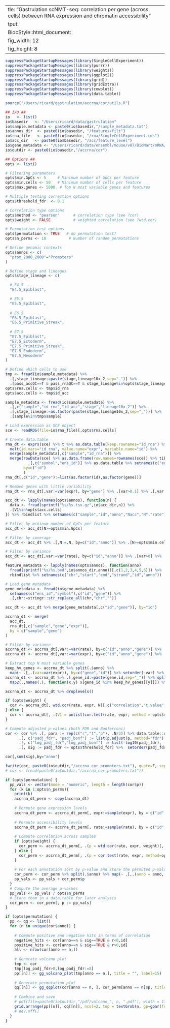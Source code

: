   ---
title: "Gastrulation scNMT-seq: correlation per gene (across cells) between RNA expression and chromatin accessibility"
output: 
  BiocStyle::html_document: 
    fig_width: 12
    fig_height: 8
---

```r
suppressPackageStartupMessages(library(SingleCellExperiment))
suppressPackageStartupMessages(library(purrr))
suppressPackageStartupMessages(library(weights))
suppressPackageStartupMessages(library(ggplot2))
suppressPackageStartupMessages(library(grid))
suppressPackageStartupMessages(library(gridExtra))
suppressPackageStartupMessages(library(cowplot))
suppressPackageStartupMessages(library(data.table))
```

<!-- Define functions -->
```r
source("/Users/ricard/gastrulation/accrna/cor/utils.R")
```

<!-- Define I/O and options -->
```r

## I/O ##
io   <- list()
io$basedir   <- "/Users/ricard/data/gastrulation"
io$sample.metadata <- paste0(io$basedir,"/sample_metadata.txt")
io$annos_dir  <- paste0(io$basedir, "/features/filt")
io$rna_file   <- paste0(io$basedir, "/rna/SingleCellExperiment.rds")
io$acc_dir   <- paste0(io$basedir, "/acc/feature_level")
io$gene_metadata <- "/Users/ricard/data/ensembl/mouse/v87/BioMart/mRNA/Mmusculus_genes_BioMart.87.txt"
io$outdir <- paste0(io$basedir,"/accrna/cor")

## Options ##
opts <- list()

# Filtering parameters
opts$min.GpCs <- 5     # Minimum number of GpCs per feature
opts$min.cells <- 50   # Minimum number of cells per feature
opts$max.genes <- 5000  # Top N most variable genes and features

# Multiple testing correction options
opts$threshold_fdr  <- 0.1

# Correlation type options
opts$method <- "pearson"      # correlation type (see ?cor)
opts$weight <- FALSE          # weighted correlation (see ?wtd.cor) 

# Permutation test options
opts$permutation <- TRUE   # do permutation test?
opts$n_perms <- 10          # Number of random permutations

# Define genomic contexts
opts$annos <- c(
  "prom_2000_2000"="Promoters"
)

# Define stage and lineages
opts$stage_lineage <- c(

  # E4.5
  "E4.5_Epiblast",

  # E5.5
  "E5.5_Epiblast",
  
  # E6.5
  "E6.5_Epiblast",
  "E6.5_Primitive_Streak",
  
  # E7.5
  "E7.5_Epiblast",
  "E7.5_Ectoderm",
  "E7.5_Primitive_Streak",
  "E7.5_Endoderm",
  "E7.5_Mesoderm"
)

# Define which cells to use
tmp <- fread(io$sample.metadata) %>% 
  .[,stage_lineage:=paste(stage,lineage10x_2,sep="_")] %>%
  .[pass_accQC==T & pass_rnaQC==T & stage_lineage%in%opts$stage_lineage] 
opts$rna.cells <- tmp$id_rna
opts$acc.cells <- tmp$id_acc
```

<!-- Load sample metadata -->
```r
sample_metadata <- fread(io$sample.metadata) %>% 
  .[,c("sample","id_rna","id_acc","stage","lineage10x_2")] %>%
  .[,stage_lineage:=as.factor(paste(stage,lineage10x_2,sep="_"))] %>%
  .[sample%in%tmp$sample]
```

<!-- Load RNA data -->
```r
# Load expression as SCE object
sce <- readRDS(file=io$rna_file)[,opts$rna.cells]

# Create data.table
rna_dt <- exprs(sce) %>% t %>% as.data.table(keep.rownames="id_rna") %>% 
  melt(id.vars="id_rna", value.name="expr", variable.name="id") %>%
  merge(sample_metadata[,c("sample","id_rna")]) %>%
  merge(rowData(sce) %>% as.data.frame(row.names=rownames(sce)) %>% tibble::rownames_to_column("ens_id") %>%
          .[,c("symbol","ens_id")] %>% as.data.table %>% setnames(c("ens_id","symbol"),c("id","gene")),
        by=c("id")
        )
rna_dt[,c("id","gene"):=list(as.factor(id),as.factor(gene))]
```

<!-- Filter RNA data -->
```r
# Remove genes with little variability
rna_dt <- rna_dt[,var:=var(expr), by="gene"] %>% .[var>0.1] %>% .[,var:=NULL]
```

<!-- Load accessibility data -->
```r
acc_dt <- lapply(names(opts$annos), function(n) {
  data <- fread(sprintf("%s/%s.tsv.gz",io$acc_dir,n)) %>%
  .[V1%in%opts$acc.cells]
}) %>% rbindlist %>% setnames(c("sample","id","anno","Nacc","N","rate"))
```

<!-- Filter accessibility data -->
```r
# Filter by mininum number of GpCs per feature
acc_dt <- acc_dt[N>=opts$min.GpCs]

# Filter by coverage
acc_dt <- acc_dt %>% .[,N:=.N, by=c("id","anno")] %>% .[N>=opts$min.cells] %>% .[,N:=NULL]

# Filter by variance
acc_dt <- acc_dt[,var:=var(rate), by=c("id","anno")] %>% .[var>0] %>% .[,var:=NULL]
```

<!-- Load genomic contexts -->
```r
feature_metadata <- lapply(names(opts$annos), function(anno) 
  fread(sprintf("%s/%s.bed",io$annos_dir,anno))[,c(1,2,3,4,5,6)]) %>%
  rbindlist %>% setnames(c("chr","start","end","strand","id","anno"))

# Load gene metadata 
gene_metadata <- fread(io$gene_metadata) %>% 
  setnames(c("ens_id","symbol"),c("id","gene")) %>% 
  .[,chr:=stringr::str_replace_all(chr,"chr","")]
```

<!-- Merge chromatin accessibility and RNA expression data -->
```r
acc_dt <- acc_dt %>% merge(gene_metadata[,c("id","gene")], by="id")

accrna_dt <- merge(
  acc_dt, 
  rna_dt[,c("sample","gene","expr")], 
  by = c("sample","gene")
)
```

<!-- Filter data -->
```r
# Filter by variance
accrna_dt <- accrna_dt[,var:=var(rate), by=c("id","anno","gene")] %>% .[var>0] %>% .[,var:=NULL]
accrna_dt <- accrna_dt[,var:=var(expr), by=c("id","anno","gene")] %>% .[var>0] %>% .[,var:=NULL]

# Extract top N most variable genes
keep_hv_genes <- accrna_dt %>% split(.$anno) %>% 
  map(~ .[,.(var=var(expr)), by=c("gene","id")] %>% setorder(-var) %>% head(n=opts$max.genes) %>% .[,gene_id:=paste(gene,id,sep="_")] %>% .$gene_id %>% as.character())
accrna_dt <- accrna_dt %>% .[,gene_id:=paste(gene,id,sep="_")] %>% split(.$anno) %>%
  map2(.,names(.), function(x,y) x[gene_id %in% keep_hv_genes[[y]]]) %>% rbindlist %>% .[,gene_id:=NULL]

accrna_dt <- accrna_dt %>% droplevels()
```

<!-- Compute correlations and do multiple testing correction -->

```r
if (opts$weight) {
  cor <- accrna_dt[, wtd.cor(rate, expr, N)[,c("correlation","t.value","p.value")], by = c("id","gene","anno")]
} else {
  cor <- accrna_dt[, .(V1 = unlist(cor.test(rate, expr, method = opts$method)[c("estimate", "statistic", "p.value")])), by = c("id","gene","anno")]
}

# Compute adjusted p-values (both FDR and Bonferroni)
cor <- cor %>% .[, para := rep(c("r","t","p"), .N/3)] %>% data.table::dcast(id+gene+anno ~ para, value.var = "V1") %>%
      .[, c("padj_fdr", "padj_bonf") := list(p.adjust(p, method="fdr"), p.adjust(p, method="bonferroni")), by = "anno"] %>%
      .[, c("log_padj_fdr","log_padj_bonf") := list(-log10(padj_fdr), -log10(padj_bonf))] %>%
      .[, sig := padj_fdr <= opts$threshold_fdr] %>%  setorder(padj_fdr)
```

```r
cor[,sum(sig),by="anno"]
```

<!-- Save results -->
```r
fwrite(cor, paste0(io$outdir,"/accrna_cor_promoters.txt"), quote=F, sep="\t")
# cor <- fread(paste0(io$outdir,"/accrna_cor_promoters.txt"))
```

<!-- Run permutation test for the correlation across samples -->
```r
if (opts$permutation) {
  pp_vals <- vector(mode = "numeric", length = length(cor$p))
  for (k in 1:opts$n_perms){
    print(k)
    accrna_dt_perm <- copy(accrna_dt)
    
    # Permute gene expression levels
    accrna_dt_perm <- accrna_dt_perm[, expr:=sample(expr), by = c("id","gene","anno")]
    
    # Permute accessibility levels
    accrna_dt_perm <- accrna_dt_perm[, rate:=sample(rate), by = c("id","gene","anno")]
    
    # Compute correlation across samples
    if (opts$weight) {
      cor_perm <- accrna_dt_perm[, .(p = wtd.cor(rate, expr, weight)[, c("p.value")]), by = c("id", "gene", "anno")]
    } else {
      cor_perm <- accrna_dt_perm[, .(p = cor.test(rate, expr, method=opts$method)[["p.value"]]), by = c("id","gene","anno")]
    }
    
    # For each annotation sort by p-value and store the permuted p-values
    cor_perm <- cor_perm %>% split(.$anno) %>% map(~ .[,.(anno = anno, p = sort(p))]) %>% rbindlist
    pp_vals <- pp_vals + cor_perm$p
  }
  # Compute the average p-values
  pp_vals <- pp_vals / opts$n_perms
  # Store them in a data.table for later analysis
  cor_perm <- cor_perm[, p := pp_vals]
}
```

<!-- Volcano plot of p-values against Pearson's r and QQ-plot of p-values -->
```r
if (opts$permutation) {
  pp <- qq <- list()
  for (n in unique(cor$anno)) {
    
    # Compute positive and negative hits in terms of correlation
    negative_hits <- cor[anno==n & sig==TRUE & r<0,id]
    positive_hits <- cor[anno==n & sig==TRUE & r>0,id]
    all <- nrow(cor[anno == n,])
    
    # Generate volcano plot  
    tmp <- cor
    tmp[log_padj_fdr>8,log_padj_fdr:=8]
    pp[[n]] <- gg_volcano_plot(tmp[anno == n,], title = "", label=15)
    
    # Generate permutation plot
    qq[[n]] <- gg_qqplot(cor[anno == n, ], cor_perm[anno == n]$p, title = "")
    
    # Combine and save
    # pdf(file=paste0(io$outdir,"/pdf/volcano_", n, ".pdf"), width = 13, height = 5.5, useDingbats = FALSE)
    grid.arrange(pp[[n]], qq[[n]], ncol=2, top = textGrob(n, gp=gpar(fontsize=29, fontface = "bold")), newpage = TRUE)
    # dev.off()
  }
}
```

